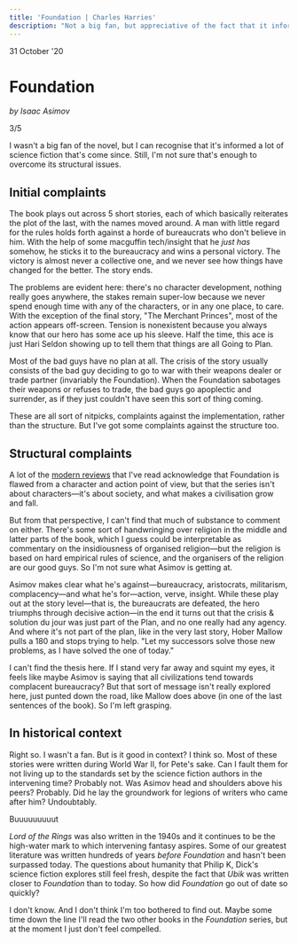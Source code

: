 ```yaml
---
title: 'Foundation | Charles Harries'
description: "Not a big fan, but appreciative of the fact that it informed a lot of science fiction that's come since. 3/5."
---
```



<Date>
  31 October '20
</Date>

# Foundation

_by Isaac Asimov_

3/5

I wasn't a big fan of the novel, but I can recognise that it's informed a lot of science fiction that's come since. Still, I'm not sure that's enough to overcome its structural issues.

## Initial complaints
The book plays out across 5 short stories, each of which basically reiterates the plot of the last, with the names moved around. A man with little regard for the rules holds forth against a horde of bureaucrats who don't believe in him. With the help of some macguffin tech/insight that he _just has_ somehow, he sticks it to the bureaucracy and wins a personal victory. The victory is almost never a collective one, and we never see how things have changed for the better. The story ends.

The problems are evident here: there's no character development, nothing really goes anywhere, the stakes remain super-low because we never spend enough time with any of the characters, or in any one place, to care. With the exception of the final story, "The Merchant Princes", most of the action appears off-screen. Tension is nonexistent because you always know that our hero has some ace up his sleeve. Half the time, this ace is just Hari Seldon showing up to tell them that things are all Going to Plan.

Most of the bad guys have no plan at all. The crisis of the story usually consists of the bad guy deciding to go to war with their weapons dealer or trade partner (invariably the Foundation). When the Foundation sabotages their weapons or refuses to trade, the bad guys go apoplectic and surrender, as if they just couldn't have seen this sort of thing coming.

These are all sort of nitpicks, complaints against the implementation, rather than the structure. But I've got some complaints against the structure too.

## Structural complaints
A lot of the [modern reviews](https://www.theguardian.com/books/2012/dec/04/paul-krugman-asimov-economics) that I've read acknowledge that Foundation is flawed from a character and action point of view, but that the series isn't about characters—it's about society, and what makes a civilisation grow and fall.

But from that perspective, I can't find that much of substance to comment on either. There's some sort of handwringing over religion in the middle and latter parts of the book, which I guess could be interpretable as commentary on the insidiousness of organised religion—but the religion is based on hard empirical rules of science, and the organisers of the religion are our good guys. So I'm not sure what Asimov is getting at.

Asimov makes clear what he's against—bureaucracy, aristocrats, militarism, complacency—and what he's for—action, verve, insight. While these play out at the story level—that is, the bureaucrats are defeated, the hero triumphs through decisive action—in the end it turns out that the crisis & solution du jour was just part of the Plan, and no one really had any agency. And where it's not part of the plan, like in the very last story, Hober Mallow pulls a 180 and stops trying to help. "Let my successors solve those new problems, as I have solved the one of today."

I can't find the thesis here. If I stand very far away and squint my eyes, it feels like maybe Asimov is saying that all civilizations tend towards complacent bureaucracy? But that sort of message isn't really explored here, just punted down the road, like Mallow does above (in one of the last sentences of the book). So I'm left grasping.

## In historical context
Right so. I wasn't a fan. But is it good in context? I think so. Most of these stories were written during World War II, for Pete's sake. Can I fault them for not living up to the standards set by the science fiction authors in the intervening time? Probably not. Was Asimov head and shoulders above his peers? Probably. Did he lay the groundwork for legions of writers who came after him? Undoubtably.

Buuuuuuuuut

_Lord of the Rings_ was also written in the 1940s and it continues to be the high-water mark to which intervening fantasy aspires. Some of our greatest literature was written hundreds of years _before_ _Foundation_ and hasn't been surpassed today. The questions about humanity that Philip K, Dick's science fiction explores still feel fresh, despite the fact that _Ubik_ was written closer to _Foundation_ than to today. So how did _Foundation_ go out of date so quickly?

I don't know. And I don't think I'm too bothered to find out. Maybe some time down the line I'll read the two other books in the _Foundation_ series, but at the moment I just don't feel compelled.